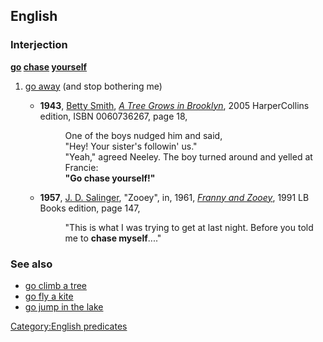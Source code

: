 ==English==
===Interjection===
'''[[go]] [[chase]] [[yourself]]'''
# {{context|dated|lang=en}} [[go away]] (and stop bothering me)
#*'''1943''', [[w:Betty Smith|Betty Smith]], [[w:A Tree Grows in Brooklyn (novel)|''A Tree Grows in Brooklyn'']], 2005 HarperCollins edition, ISBN 0060736267, page 18,
#*:One of the boys nudged him and said,<!--sic line break-->
#*:"Hey! Your sister's followin' us."
#*:"Yeah," agreed Neeley. The boy turned around and yelled at Francie:<!--sic line break-->
#*:'''"Go chase yourself!"'''
#*'''1957''', [[w:J. D. Salinger|J. D. Salinger]], "Zooey", in, 1961, ''[[w:Franny and Zooey|Franny and Zooey]]'', 1991 LB Books edition, page 147,
#*:"This is what I was trying to get at last night. Before you told me to '''chase myself'''...."

===See also===
*[[go climb a tree]]
*[[go fly a kite]]
*[[go jump in the lake]]

[[Category:English predicates]]